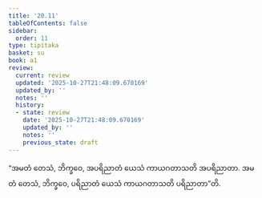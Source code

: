 ```yaml
---
title: '20.11'
tableOfContents: false
sidebar:
  order: 11
type: tipitaka
basket: su
book: a1
review:
  current: review
  updated: '2025-10-27T21:48:09.670169'
  updated_by: ''
  notes: ''
  history:
  - state: review
    date: '2025-10-27T21:48:09.670169'
    updated_by: ''
    notes: ''
    previous_state: draft
---
```



<ReviewStatus review={frontmatter.review} showDetails={true} />

<HypothesisAnnotation frontmatter={frontmatter} />

<DynamicBreadcrumb />

<Division number="610" book="a1" e="ch" v="15" p="48">

<Paragraph number="479" book="a1">
“အမတံ တေသံ, ဘိက္ခဝေ, အပရိညာတံ ယေသံ ကာယဂတာသတိ အပရိညာတာ. အမတံ တေသံ, ဘိက္ခဝေ, ပရိညာတံ ယေသံ ကာယဂတာသတိ ပရိညာတာ”တိ.
</Paragraph>
</Division>